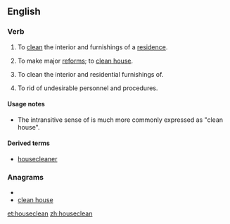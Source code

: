 ==English==

===Verb===
{{en-verb}}

# {{intransitive}} To [[clean]] the interior and furnishings of a [[residence]].
# {{intransitive}} To make major [[reform]]s; to [[clean house]].
# {{transitive}} To clean the interior and residential furnishings of.
# {{transitive}} To rid of undesirable personnel and procedures.

====Usage notes====
* The intransitive sense of {{term|reform}} is much more commonly expressed as "clean house".

====Derived terms====
*[[housecleaner]]

===Anagrams===
* {{alphagram|aceehlnosu}}
* [[clean house#English|clean house]]

[[et:houseclean]]
[[zh:houseclean]]